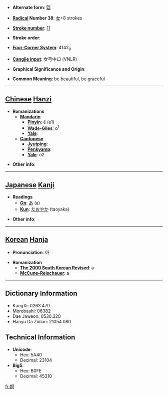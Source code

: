 * '''Alternate form''': [[娿]]

* '''[[Wiktionary:Chinese radical index| Radical]] Number 38''': [[Wiktionary:Chinese radical index 女|女]]+8 strokes

* '''[[Wiktionary:Chinese total strokes index|Stroke number]]''': [[Wiktionary:Chinese total strokes index 11|11]]

* '''Stroke order''': 

* '''[[Wiktionary:Chinese four corner index|Four-Corner System]]''': 4142<sub>0</sub>

* '''[[Wiktionary:Chinese Cangjie index|Cangjie input]]''': 女弓中口 (VNLR)

* '''Graphical Significance and Origin''': 

* '''Common Meaning''': be beautiful, be graceful

----

== [[Chinese]] [[Hanzi]] ==

* '''Romanizations'''
** '''[[Mandarin]]'''
*** '''[[Pinyin]]''': ē (e1)
*** '''[[Wade-Giles]]''': o<sup>1</sup>
*** '''[[Yale]]''': 
** '''[[Cantonese]]'''
*** '''[[Jyutping]]''':
*** '''[[Penkyamp]]''': 
*** '''[[Yale]]''': o2

* '''Other info''': 

----

== [[Japanese]] [[Kanji]] ==

* '''Readings'''
** '''[[On]]''': [[あ]] (a)
** '''[[Kun]]''': [[たおやか]] (taoyaka)

* '''Other info''':  

----

== [[Korean]] [[Hanja]] ==

* '''Pronunciation''': 아

* '''Romanization'''
** '''[[The 2000 South Korean Revised Romanization|The 2000 South Korean Revised]]''': a
** '''[[McCune-Reischauer]]''': a

----

== Dictionary Information ==

* KangXi: 0263.470
* Morobashi: 06382
* Dae Jaweon: 0530.320
* Hanyu Da Zidian: 21054.080

== Technical Information ==

* '''Unicode''':
** Hex: 5A40
** Decimal: 23104
* '''Big5''':
** Hex: B0FE
** Decimal: 45310

[[fr:婀]]